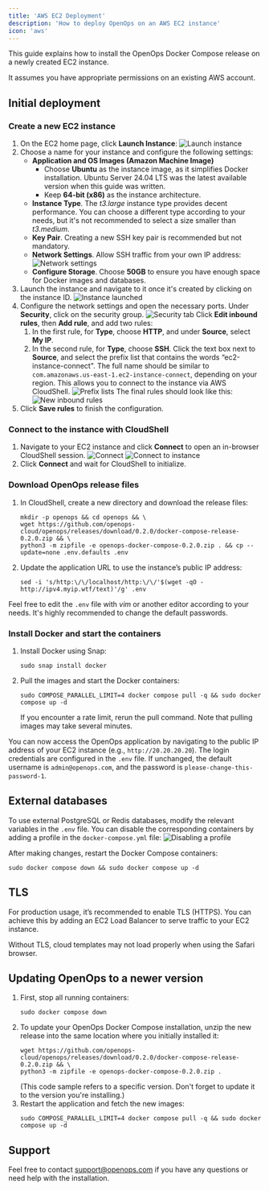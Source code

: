 ```yaml
---
title: 'AWS EC2 Deployment'
description: 'How to deploy OpenOps on an AWS EC2 instance'
icon: 'aws'
---
```


This guide explains how to install the OpenOps Docker Compose release on a newly created EC2 instance.

It assumes you have appropriate permissions on an existing AWS account.

## Initial deployment

### Create a new EC2 instance

1. On the EC2 home page, click **Launch Instance**:
    ![Launch instance](/images/deploy-aws-launch-instance.png)
2. Choose a name for your instance and configure the following settings:
    * **Application and OS Images (Amazon Machine Image)**
        - Choose **Ubuntu** as the instance image, as it simplifies Docker installation. Ubuntu Server 24.04 LTS was the latest available version when this guide was written.
        - Keep **64-bit (x86)** as the instance architecture.
    * **Instance Type**. The *t3.large* instance type provides decent performance. You can choose a different type according to your needs, but it's not recommended to select a size smaller than *t3.medium*.
    * **Key Pair**. Creating a new SSH key pair is recommended but not mandatory.
    * **Network Settings**. Allow SSH traffic from your own IP address:
      ![Network settings](/images/deploy-aws-network-settings.png)
    * **Configure Storage**. Choose **50GB** to ensure you have enough space for Docker images and databases.
3. Launch the instance and navigate to it once it's created by clicking on the instance ID.
    ![Instance launched](/images/deploy-aws-instance-launched.png)
4. Configure the network settings and open the necessary ports. Under **Security**, click on the security group.
    ![Security tab](/images/deploy-aws-security.png)
    Click **Edit inbound rules**, then **Add rule**, and add two rules:
    1. In the first rule, for **Type**, choose **HTTP**, and under **Source**, select **My IP**.
    2. In the second rule, for **Type**, choose **SSH**. Click the text box next to **Source**, and select the prefix list that contains the words “ec2-instance-connect". The full name should be similar to `com.amazonaws.us-east-1.ec2-instance-connect`, depending on your region. This allows you to connect to the instance via AWS CloudShell.
        ![Prefix lists](/images/deploy-aws-prefix-lists.png)
    The final rules should look like this:
    ![New inbound rules](/images/deploy-aws-inbound-rules.png)
5. Click **Save rules** to finish the configuration.

### Connect to the instance with CloudShell

1. Navigate to your EC2 instance and click **Connect** to open an in-browser CloudShell session.
    ![Connect](/images/deploy-aws-connect.png)
    ![Connect to instance](/images/deploy-aws-connect-to-instance.png)
2. Click **Connect** and wait for CloudShell to initialize.

### Download OpenOps release files

1. In CloudShell, create a new directory and download the release files:
    ```shell
    mkdir -p openops && cd openops && \
    wget https://github.com/openops-cloud/openops/releases/download/0.2.0/docker-compose-release-0.2.0.zip && \
    python3 -m zipfile -e openops-docker-compose-0.2.0.zip . && cp --update=none .env.defaults .env
    ```
2. Update the application URL to use the instance’s public IP address:
    ```shell
    sed -i 's/http:\/\/localhost/http:\/\/'$(wget -qO - http://ipv4.myip.wtf/text)'/g' .env
    ```

Feel free to edit the `.env` file with *vim* or another editor according to your needs. It's highly recommended to change the default passwords.

### Install Docker and start the containers

1. Install Docker using Snap:
    ```shell
    sudo snap install docker
    ```
2. Pull the images and start the Docker containers:
    ```shell
    sudo COMPOSE_PARALLEL_LIMIT=4 docker compose pull -q && sudo docker compose up -d
    ```
    If you encounter a rate limit, rerun the pull command. Note that pulling images may take several minutes.

You can now access the OpenOps application by navigating to the public IP address of your EC2 instance (e.g., `http://20.20.20.20`). The login credentials are configured in the `.env` file. If unchanged, the default username is `admin@openops.com`, and the password is `please-change-this-password-1`.

## External databases

To use external PostgreSQL or Redis databases, modify the relevant variables in the `.env` file. You can disable the corresponding containers by adding a profile in the `docker-compose.yml` file:
![Disabling a profile](/images/deploy-aws-external-db.png)

After making changes, restart the Docker Compose containers:
```shell
sudo docker compose down && sudo docker compose up -d
```

## TLS

For production usage, it’s recommended to enable TLS (HTTPS). You can achieve this by adding an EC2 Load Balancer to serve traffic to your EC2 instance.

Without TLS, cloud templates may not load properly when using the Safari browser.

## Updating OpenOps to a newer version

1. First, stop all running containers:
    ```shell
    sudo docker compose down
    ```
2. To update your OpenOps Docker Compose installation, unzip the new release into the same location where you initially installed it:
    ```shell
    wget https://github.com/openops-cloud/openops/releases/download/0.2.0/docker-compose-release-0.2.0.zip && \
    python3 -m zipfile -e openops-docker-compose-0.2.0.zip .
    ```
    (This code sample refers to a specific version. Don't forget to update it to the version you're installing.)
3. Restart the application and fetch the new images:
    ```shell
    sudo COMPOSE_PARALLEL_LIMIT=4 docker compose pull -q && sudo docker compose up -d
    ```

## Support

Feel free to contact support@openops.com if you have any questions or need help with the installation.
